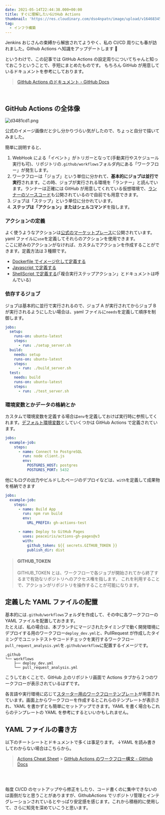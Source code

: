 ```yaml
---
date: 2021-05-14T22:44:38.000+00:00
title: すぐに理解したいGitHub Actions
thumbnail: 'https://res.cloudinary.com/dso4npatn/image/upload/v1646834504/media/blog/thumbnail/%E3%81%99%E3%81%8F%E3%82%99%E3%81%AB%E7%90%86%E8%A7%A3%E3%81%97%E3%81%9F%E3%81%84GitHubActions_klihab.png'
tag:
  - インフラ構築
---
```


Jenkins おじさんの束縛から解放されてようやく、私の CI/CD 周りにも春が訪れました。Github Actions へ知識をアップデートします 🎉

というわけで、この記事では GitHub Actions の設定周りについてちゃんと知っておこうということで、手短にまとめたものです。
もちろん GitHub が用意しているドキュメントを参考にしております。

> [GitHub Actions のドキュメント - GitHub Docs](https://docs.github.com/ja/actions)

<br />

## GitHub Actions の全体像

![d3481cd1.png](attachments/d3481cd1.png)

公式のイメージ画像だと少し分かりづらい気がしたので、ちょっと自分で描いてみました。

簡単に説明すると、

1. WebHook による「イベント」がトリガーとなって(手動実行やスケジュール実行も可)、リポジトリの`.github/workflows`フォルダ内にある「ワークフロー」が発生します。
2. ワークフローは「ジョブ」という単位に分かれて、**基本的にジョブは並行で実行**されます。この時、ジョブが実行される環境を「ランナー」と読んでいます。ランナーは正確には GitHub が用意してくれている仮想環境で、[ランナーのソースコード](https://github.com/actions/runner)も公開されているので自前でも用意できます。
3. ジョブは「ステップ」という単位に分かれています。
4. **ステップは「アクション」またはシェルコマンド**を指します。

### アクションの定義

よく使うようなアクションは[公式のマーケットプレース](https://github.com/marketplace)に公開されています。yaml ファイルに`use`を定義してそれらのアクションを使用できます。  
ここに好みのアクションがなければ、カスタムでアクションを作成することができます。定義方法は３種類です。

- [Dockerfile でイメージ化して定義する](https://docs.github.com/ja/actions/creating-actions/creating-a-docker-container-action)
- [Javascript で定義する](https://docs.github.com/ja/actions/creating-actions/creating-a-javascript-action)
- [ShellScript で定義する](https://docs.github.com/ja/actions/creating-actions/creating-a-composite-run-steps-action)(「複合実行ステップアクション」とドキュメントは呼んでいる)

### 依存するジョブ

ジョブは基本的に並行で実行されるので、ジョブ A が実行されてからジョブ B が実行されるようにしたい場合は、yaml ファイルに`needs`を定義して順序を制御します。

```yaml
jobs:
  setup:
    runs-on: ubuntu-latest
    steps:
      - run: ./setup_server.sh
  build:
    needs: setup
    runs-on: ubuntu-latest
    steps:
      - run: ./build_server.sh
  test:
    needs: build
    runs-on: ubuntu-latest
    steps:
      - run: ./test_server.sh
```

### 環境変数とかデータの格納とか

カスタムで環境変数を定義する場合は`env`を定義しておけば実行時に参照してくれます。[デフォルト環境変数](https://docs.github.com/ja/actions/reference/environment-variables#default-environment-variables)としていくつかは GitHub Actions で定義されています。

```yaml
jobs:
  example-job:
    steps:
      - name: Connect to PostgreSQL
        run: node client.js
        env:
          POSTGRES_HOST: postgres
          POSTGRES_PORT: 5432
```

他にもログの出力やビルドしたページのデプロイなどは、`with`を定義して成果物を格納できます

```yaml
jobs:
  example-job:
    steps:
      - name: Build App
        run: npm run build
        env:
          URL_PREFIX: gh-actions-test

      - name: Deploy to GitHub Pages
        uses: peaceiris/actions-gh-pages@v3
        with:
          github_token: ${{ secrets.GITHUB_TOKEN }}
          publish_dir: dist
```

> #### GITHUB_TOKEN
>
> GITHUB_TOKEN とは、ワークフローで各ジョブが開始されてから終了するまで有効なリポジトリへのアクセス権を指します。
> これを利用することで、アクションがリポジトリを操作することが可能になります。

## 定義した YAML ファイルの配置

基本的には`.github/workflows`フォルダを作成して、その中に各ワークフローの YAML ファイルを配置しておきます。  
たとえば、私の場合は、本ブランチにマージされたタイミングで動く開発環境にデプロイする用のワークフロー`deploy_dev.yml`と、PullRequest が作成したタイミングでユニットテストやコードチェックを実行するワークフロー`pull_request_analysis.yml`を`.github/workflow`に配置するイメージです。

```shell
.github
└── workflows
    ├── deploy_dev.yml
    └── pull_request_analysis.yml
```

こうしておくことで、GitHub 上のリポジトリ画面で Actions タブから２つのワークフローが表示されているはずです。

各言語や実行環境に応じて[スターター用のワークフローテンプレート](https://github.com/actions/starter-workflows/tree/055373ee0b531de9b779896c520d0555e7df48ae)が用意されています。画面上からワークフローを作成するとこれらのテンプレートが表示され、YAML を書かずとも簡単にセットアップできます。YAML を書く場合もこれらのテンプレートの YAML を参考にするといいかもしれません。

## YAML ファイルの書き方

以下のチートシートとドキュメントで多くは事足ります。
↓YAML を読み書きしてわからない場合はこちらから。

> [Actions Cheat Sheet](https://github.github.io/actions-cheat-sheet/actions-cheat-sheet.pdf) > [GitHub Actions のワークフロー構文 - GitHub Docs](https://docs.github.com/ja/actions/reference/workflow-syntax-for-github-actions)

<br />
<br />

毎度 CI/CD のセットアップやら修正をしたり、コード書くのに集中できないのは面倒だなと思うことがありますが、GithubActions でリポジトリ管理とインテグレーションされているとやっぱり安定感を感じます。これから積極的に使用して、さらに知見を深めていこうと思います。

<br />
<br />
